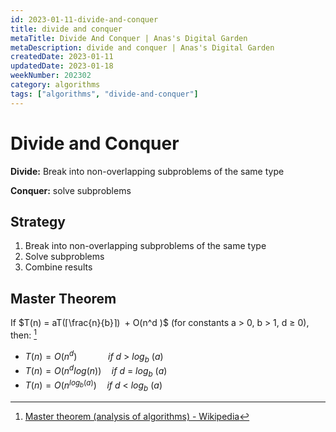 ```yaml
---
id: 2023-01-11-divide-and-conquer
title: divide and conquer
metaTitle: Divide And Conquer | Anas's Digital Garden
metaDescription: divide and conquer | Anas's Digital Garden
createdDate: 2023-01-11
updatedDate: 2023-01-18
weekNumber: 202302
category: algorithms
tags: ["algorithms", "divide-and-conquer"]
---
```


# Divide and Conquer

**Divide:** Break into non-overlapping subproblems of the same type

**Conquer:** solve subproblems

## Strategy

1. Break into non-overlapping subproblems of the same type
2. Solve subproblems
3. Combine results

## Master Theorem

If $T(n) = aT(⌈\frac{n}{b}⌉) + O(n^d )$ (for constants a > 0, b > 1, d ≥ 0), then: [^1]

- $T(n) = O(n^d) \quad\quad\quad    if~d~>~log_b~(a)$
- $T(n) = O(n^d log(n)) \quad if~d~=~log_b~(a)$
- $T(n) = O(n^{log_b(a)}) \quad if~d~<~log_b~(a)$

[^1]: [Master theorem (analysis of algorithms) - Wikipedia](https://en.wikipedia.org/wiki/Master_theorem_(analysis_of_algorithms))
